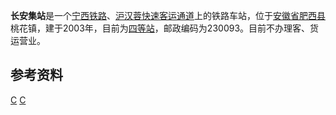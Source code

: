 {{Infobox China railway station 
|车站名称 = 长安集站
|图片 = Changanji Station.jpg
|图片介绍 = 长安集站站房
|车站拼音 = Chang'anji
|英文名称 = Chang'anji Railway Station
|车站代码 = 41093<ref>{{cite book|title=中华人民共和国铁路车站代码（GB/T 10302-2010）|publisher=中国标准出版社|year=2010|isbn=155066140495|ignore-isbn-error=true}}</ref>
|电报码 = 
|拼音码 = CAJ
|车站类型 = 
|技术性质 = 
|业务性质 = 
|始建时间 = 2003年
|开通运营 = 2003年
|车站位置 = [[安徽省|安徽省]][[合肥市|合肥市]][[肥西县|肥西县]]
|归属=[[上海铁路局|上海铁路局]] 
|线路 = [[宁西铁路|宁西铁路]]
|车站等级 = [[四等站_(中国)|四等站]] 
|月台数目 = 
}}
'''长安集站'''是一个[[宁西铁路|宁西铁路]]、[[沪汉蓉快速客运通道|沪汉蓉快速客运通道]]上的铁路车站，位于[[安徽省|安徽省]][[肥西县|肥西县]]桃花镇，建于2003年，目前为[[五等站_(中国大陆)|四等站]]，邮政编码为230093。目前不办理客、货运营业。

==参考资料==
{{reflist}}
{{宁西铁路}}
{{沪汉蓉快速客运通道}}
{{沪渝蓉高速铁路}}
{{中国铁路小作品}}
[[Category:合肥市铁路车站|C]]
[[Category:肥西县|C]]